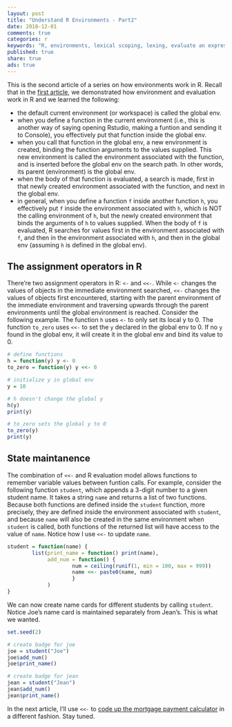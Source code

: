 ```yaml
---
layout: post
title: "Understand R Environments - Part2"
date: 2018-12-01
comments: true
categories: r
keywords: "R, environments, lexical scoping, lexing, evaluate an expression in an environment, frame, environment frame, parent environment, parent.env(), enclosing environment, enclosure, <<-, assignment operator in R"
published: true
share: true
ads: true
---
```


This is the second article of a series on how environments work in R. Recall that in the [first article](http://masterr.org/r/understand-r-environments-part1/), we demonstrated how environment and evaluation work in R and we learned the following:

* the default current environment (or workspace) is called the global env.
* when you define a function in the current environment (i.e., this is another way of saying opening Rstudio, making a funtion and sending it to Console), you effectively put that function inside the global env. 
* when you call that function in the global env, a new environment is created, binding the function arguments to the values supplied. This new environment is called the environment associated with the function, and is inserted before the global env on the search path. In other words, its parent (environment) is the global env.
* when the body of that function is evaluated, a search is made, first in that newly created environment associated with the function, and next in the global env. 
* in general, when you define a function `f` inside another function `h`, you effectively put `f` inside the environment associated with `h`, which is NOT the calling environment of `h`, but the newly created environment that binds the arguments of `h` to values supplied. When the body of `f` is evaluated, R searches
for values first in the environment associated with `f`, and then in the environment associated with `h`, and then in the global env (assuming `h` is defined in the global env).

## The assignment operators in R

There're two assignment operators in R: `<-` and `<<-`. While `<-` changes the values of objects in the immediate environment searched, `<<-` changes the values of objects first encountered, starting with the parent environment of the immediate environment and traversing upwards through the parent environments until the global environment is reached. Consider the following example. The function `h` uses `<-` to only set its local y to 0. The function `to_zero` uses `<<-` to
set the `y` declared in the global env to 0. If no `y` found in the global env, it will create it in the global env and bind its value to 0.

```r
# define functions
h = function(y) y <- 0
to_zero = function(y) y <<- 0

# initialize y in global env
y = 10

# h doesn't change the global y 
h(y)
print(y)

# to_zero sets the global y to 0
to_zero(y)
print(y)
```

## State maintanence

The combination of `<<-` and R evaluation model allows functions to remember variable values between funtion calls. For example, consider the following function `student`, which appends a 3-digit number to a given student name. It takes a string `name` and returns a list of two functions. Because both functions are defined inside the `student` function, more precisely, they are defined inside the environment associated with `student`, and because `name` will also be created in the same environment when `student` is called, both functions of the returned list will have access to the value of `name`. Notice how I use `<<-` to update
`name`. 

```r
student = function(name) {
        list(print_name = function() print(name),
             add_num = function() {
                     num = ceiling(runif(1, min = 100, max = 999))
                     name <<- paste0(name, num)
                     }
             )
}
```

We can now create name cards for different students by calling `student`. Notice Joe's name card is maintained separately from Jean's. This is what we wanted. 
```r
set.seed(2)

# create badge for joe
joe = student("Joe")
joe$add_num()
joe$print_name()

# create badge for jean
jean = student("Jean")
jean$add_num()
jean$print_name()
```

In the next article, I'll use `<<-` to [code up the mortgage payment calculator](http://masterr.org/r/calculate-mortgage-payment-schedule/) in a 
different fashion. Stay tuned.